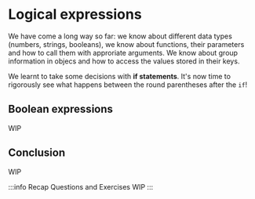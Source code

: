 # Logical expressions

We have come a long way so far: we know about different data types (numbers, strings, booleans), we know about functions, their parameters and how to call them with approriate arguments. We know about group information in objecs and how to access the values stored in their keys.

We learnt to take some decisions with **if statements**. It's now time to rigorously see what happens between the round parentheses after the `if`!

## Boolean expressions

WIP

## Conclusion

WIP

:::info Recap Questions and Exercises
WIP
:::